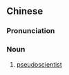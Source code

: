 {{also|伪科学家}}
==Chinese==
{{zh-forms|s=伪科学家|type=31}}

===Pronunciation===
{{zh-pron
|m=wěikēxuéjiā
|cat=n
}}

===Noun===
{{zh-noun}}

# [[pseudoscientist]]